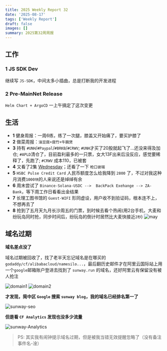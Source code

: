 ```yaml
---
title: 2025 Weekly Report 32
date: '2025-08-17'
tags: ['Weekly Report']
draft: false
images: []
summary: 2025第32周周报
---
```


<TOCInline toc={props.toc}/>

## 工作

### 1 JS SDK Dev

继续写 `JS-SDK`，中间太多小插曲，总是打断我的开发进程

### 2 Pre-MainNet Release

`Helm Chart + ArgoCD` 一上午搞定了这次变更

## 生活

- **1** 健身周报：一周6练，练了一次腿，膝盖又开始痛了，要买护膝了
- **2** 做菜周报：`油豆腐+腐竹+牛腩煲`
- **3** 持有 `#UNH`/`#Paypal`/`#BRKB`/`#CRWV`; `#UNH`才买了20股就起飞了...还没来得及加仓; `#APLD`清仓了，目前盈利最多的一只票，女大13F出来后没反应，感觉要稀释了，先跑了; `#CRWV` 成本110，已被套
- **4** 又看了2集 [Wednesday](https://www.netflix.com/watch/81257205)；还看了一下 `枪口彼端`
- **5** `HSBC Pulse Credit Card` 人民币额度怎么给我降到 `2800` 了，不过对我这种月消费`1000块`的人来说还是绰绰有余
- **6** 周末尝试了 `Binance-Solana-USDC -->  BackPack Exehange --> ZA-Bank`，等下周工作日看看出金结果
- **7** 长理工图书馆的 `Guest-WIFI` 形同虚设，用户收不到验证码，根本连不上，不想再去了
- **8** 抢到了五月天九月长沙周五的门票，到时候去看个热闹(用2台手机，大麦和纷玩岛同时抢，同步时间后，纷玩岛的倒计时居然比大麦快接近`2秒`)
![may](/static/images/2025-w32/may.jpg)


## 域名过期

**域名差点没了**

域名过期被回收了，找了老半天忘记域名是在哪买的`godaddy/cf/alibabacloud/namesilo...`，最后翻历史邮件才在阿里云国际站上用一个`google`邮箱账户登进去找到了 `sunway.run` 的域名，还好阿里云有保留没有被人抢注

![domain1](/static/images/2025-w32/domain1.png)
![domain2](/static/images/2025-w32/domain2.png)

**才发现，简中区 `Google` 搜索 `sunway blog`，我的域名已经排名第一了**

![sunway-seo](/static/images/2025-w32/sunway-seo.jpg)

**但是看 `CF Analytics` 发现也没多少流量**

![sunway-Analytics](/static/images/2025-w32/CF-Analytics.png)

>PS: 其实我有闹钟提示域名过期，但是被我当错无效提醒忽略了（没有备注事件名-淦）